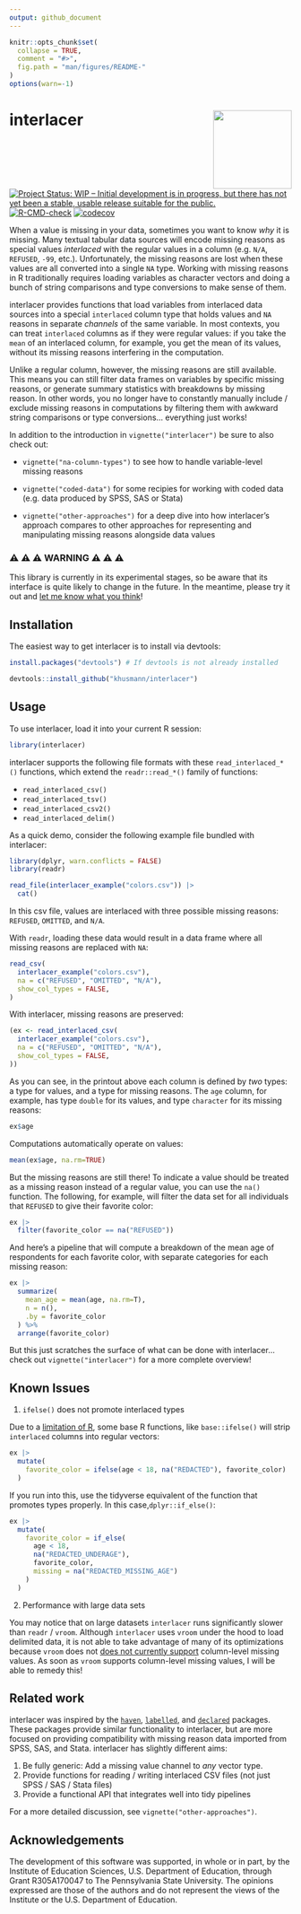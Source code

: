 ```yaml
---
output: github_document
---
```


<!-- README.md is generated from README.Rmd. Please edit that file -->

```r
knitr::opts_chunk$set(
  collapse = TRUE,
  comment = "#>",
  fig.path = "man/figures/README-"
)
options(warn=-1)
```

# interlacer <img src="man/figures/logo.svg" align="right" height="140" />

[![Project Status: WIP – Initial development is in progress, but there has not yet been a stable, usable release suitable for the public.](https://www.repostatus.org/badges/latest/wip.svg)](https://www.repostatus.org/#wip)
[![R-CMD-check](https://github.com/khusmann/interlacer/actions/workflows/check-standard.yaml/badge.svg)](https://github.com/khusmann/interlacer/actions/workflows/check-standard.yaml)
[![codecov](https://codecov.io/gh/khusmann/interlacer/graph/badge.svg?token=R4WNWH5NXU)](https://codecov.io/gh/khusmann/interlacer)

When a value is missing in your data, sometimes you want to know *why* it is
missing. Many textual tabular data sources will encode missing reasons as
special values *interlaced* with the regular values in a column (e.g. `N/A`,
`REFUSED`, `-99`, etc.). Unfortunately, the missing reasons are
lost when these values are all converted into a single `NA` type. Working
with missing reasons in R traditionally requires loading variables 
as character vectors and doing a bunch of string
comparisons and type conversions to make sense of them.

interlacer provides functions that load variables from interlaced data sources
into a special `interlaced` column type that holds values and `NA`
reasons in separate *channels* of the same variable. In most contexts, you 
can treat `interlaced` columns as if they were regular values: if you take
the `mean` of an interlaced column, for example,
you get the mean of its values, without its missing reasons interfering in
the computation.

Unlike a regular column, however, the missing reasons are still
available. This means you can still filter data frames on variables
by specific missing reasons, or generate 
summary statistics with 
breakdowns by missing reason. In other words, you no longer have to constantly
manually include / exclude missing reasons in computations by filtering them
with awkward string comparisons or type conversions... everything just works!

In addition to the introduction in `vignette("interlacer")`
be sure to also check out:

- `vignette("na-column-types")` to see how to handle variable-level missing reasons

- `vignette("coded-data")` for some recipies for working with coded data (e.g.
data produced by SPSS, SAS or Stata)

- `vignette("other-approaches")` for a deep dive into how interlacer's approach
compares to other approaches for representing and manipulating missing reasons
alongside data values

### ⚠️ ⚠️ ⚠️ WARNING ⚠️ ⚠️ ⚠️

This library is currently in its experimental stages, so be aware
that its
interface is quite likely to change in the future. In the meantime, please try
it out and
[let me know what you think](mailto:kdh38@psu.edu)!

## Installation

The easiest way to get interlacer is to install via devtools:

```r
install.packages("devtools") # If devtools is not already installed

devtools::install_github("khusmann/interlacer")
```

## Usage

To use interlacer, load it into your current R session:

```r
library(interlacer)
```

interlacer supports the following file formats with these `read_interlaced_*()`
functions, which extend the `readr::read_*()` family of functions:

* `read_interlaced_csv()`
* `read_interlaced_tsv()`
* `read_interlaced_csv2()`
* `read_interlaced_delim()`

As a quick demo, consider the following example file bundled with interlacer:

```r
library(dplyr, warn.conflicts = FALSE)
library(readr)

read_file(interlacer_example("colors.csv")) |>
  cat()
```

In this csv file, values are interlaced with three possible missing reasons:
`REFUSED`, `OMITTED`, and `N/A`.

With `readr`, loading these data would result in a data frame where all missing
reasons are replaced with `NA`:

```r
read_csv(
  interlacer_example("colors.csv"),
  na = c("REFUSED", "OMITTED", "N/A"),
  show_col_types = FALSE,
)
```

With interlacer, missing reasons are preserved:

```r
(ex <- read_interlaced_csv(
  interlacer_example("colors.csv"),
  na = c("REFUSED", "OMITTED", "N/A"),
  show_col_types = FALSE,
))
```

As you can see, in the printout above each column is defined by *two* types: a type
for values, and a type for missing reasons. The `age` column, for example, has type
`double` for its values, and type `character` for its missing reasons:

```r
ex$age
```

Computations automatically operate on values:

```r
mean(ex$age, na.rm=TRUE)
```

But the missing reasons are still there! To indicate a value should be treated
as a missing reason instead of a regular value, you can use the `na()` function.
The following, for example,
will filter the data set for all individuals that `REFUSED` to give their
favorite color:

```r
ex |>
  filter(favorite_color == na("REFUSED"))
```

And here's a pipeline that will compute a breakdown of the mean age of
respondents for each favorite color, with separate categories for each missing
reason:

```r
ex |>
  summarize(
    mean_age = mean(age, na.rm=T),
    n = n(),
    .by = favorite_color
  ) %>%
  arrange(favorite_color)
```

But this just scratches the surface of what can be done with interlacer...
check out `vignette("interlacer")` for a more complete overview!

## Known Issues

1. `ifelse()` does not promote interlaced types

Due to a [limitation of R](https://vctrs.r-lib.org/#motivation), some base R
functions, like `base::ifelse()` will strip `interlaced` columns into regular vectors:

```r
ex |>
  mutate(
    favorite_color = ifelse(age < 18, na("REDACTED"), favorite_color)
  )
```

If you run into this, use the tidyverse equivalent of the function that promotes
types properly. In this case,`dplyr::if_else()`:

```r
ex |>
  mutate(
    favorite_color = if_else(
      age < 18,
      na("REDACTED_UNDERAGE"),
      favorite_color,
      missing = na("REDACTED_MISSING_AGE")
    )
  )
```

2. Performance with large data sets

You may notice that on large datasets `interlacer` runs significantly slower
than `readr` / `vroom`. Although `interlacer` uses `vroom` under the hood to load 
delimited data, it is not able to take advantage of many of its optimizations
because `vroom` does not
[does not currently support](https://github.com/tidyverse/vroom/issues/532)
column-level missing values.  As soon as `vroom` supports column-level
missing values, I will be able to remedy this!

## Related work

interlacer was inspired by the [`haven`](https://haven.tidyverse.org/),
[`labelled`](https://larmarange.github.io/labelled/), and
[`declared`](https://dusadrian.github.io/declared/) packages. These packages
provide similar functionality to interlacer, but are more focused on
providing compatibility with missing reason data imported from SPSS, SAS, and
Stata. interlacer has slightly different aims:

1. Be fully generic: Add a missing value channel to *any* vector type.
2. Provide functions for reading / writing interlaced CSV files (not just SPSS
/ SAS / Stata files)
3. Provide a functional API that integrates well into tidy pipelines

For a more detailed discussion, see `vignette("other-approaches")`.

## Acknowledgements

The development of this software was supported, in whole or in part, by the Institute of Education Sciences, U.S. Department of Education, through Grant R305A170047 to The Pennsylvania State University. The opinions expressed are those of the authors and do not represent the views of the Institute or the U.S. Department of Education.
